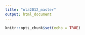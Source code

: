 ```yaml
---
title: "nla2012_master"
output: html_document
---
```


```r
knitr::opts_chunk$set(echo = TRUE)
```

